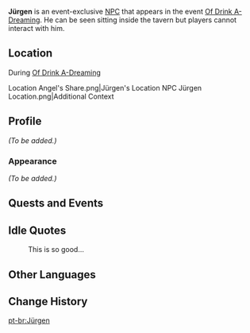{{Meta
<!-- Remove this template after adding the missing info -->
|missing_NPC_profile  = yes
}}
{{Character Infobox
|image            = NPC Jürgen.png
|type             = Event NPC
|affiliation      = 
|title            = 
|region           = Mondstadt
|location         = Mondstadt
}}
'''Jürgen''' is an event-exclusive [[NPC]] that appears in the event [[Of Drink A-Dreaming]]. He can be seen sitting inside the tavern but players cannot interact with him.

==Location==
;During [[Of Drink A-Dreaming]]
<gallery>
Location Angel's Share.png|Jürgen's Location
NPC Jürgen Location.png|Additional Context
</gallery>

==Profile==
<!-- detailed story/lore information goes here -->
''(To be added.)''

===Appearance===
''(To be added.)''

==Quests and Events==
{{Quests and Events}}

==Idle Quotes==
{{Dialogue Start}}
: {{DIcon|Idle}} This is so good...
{{Dialogue End}}

==Other Languages==
{{Other Languages|default_hidden = 1
|en      = Jürgen
|zhs     = 于尔根
|zhs_rm  = Yú'ěrgēn
|zht     = 于爾根
|zht_rm  = Yú'ěrgēn
|ja      = ユルゲン
|ja_rm   = Yurugen
|ko      = 위르겐
|es      = Jürgen
|fr      = Jürgen
|ru      = Юрген
|th      = Jürgen
|vi      = Jürgen
|de      = Jürgen
|id      = Jürgen
|pt      = Jürgen
}}

==Change History==
{{Change History|2.5}}

[[pt-br:Jürgen]]